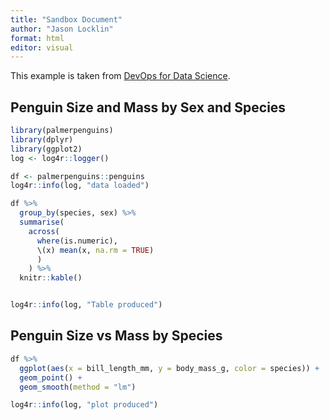 ```yaml
---
title: "Sandbox Document"
author: "Jason Locklin"
format: html
editor: visual
---
```


This example is taken from [DevOps for Data Science](https://do4ds.com/).

## Penguin Size and Mass by Sex and Species

```r
library(palmerpenguins)
library(dplyr)
library(ggplot2)
log <- log4r::logger()

df <- palmerpenguins::penguins
log4r::info(log, "data loaded")
```

```r
df %>%
  group_by(species, sex) %>%
  summarise(
    across(
      where(is.numeric), 
      \(x) mean(x, na.rm = TRUE)
      )
    ) %>%
  knitr::kable()


log4r::info(log, "Table produced")
```

## Penguin Size vs Mass by Species

```r
df %>%
  ggplot(aes(x = bill_length_mm, y = body_mass_g, color = species)) +
  geom_point() + 
  geom_smooth(method = "lm")

log4r::info(log, "plot produced")
```
